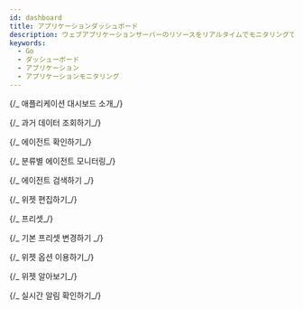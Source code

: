 ```yaml
---
id: dashboard
title: アプリケーションダッシュボード
description: ウェブアプリケーションサーバーのリソースをリアルタイムでモニタリングできます。
keywords:
  - Go
  - ダッシューボード
  - アプリケーション
  - アプリケーションモニタリング
---
```


{/_ 애플리케이션 대시보드 소개_/}

<Apmdashboarddesc />

{/_ 과거 데이터 조회하기_/}

<Apmdashboardsetpasttime />

{/_ 에이전트 확인하기_/}

<Apmdashboardcheckagent />

{/_ 분류별 에이전트 모니터링_/}

<Dashboardselectagentcategory />

{/_ 에이전트 검색하기 _/}

<SearchAgent />

{/_ 위젯 편집하기_/}

<Apmdashboradeditwidget />

{/_ 프리셋_/}

<Apmdashboardpreset />

{/_ 기본 프리셋 변경하기 _/}

<Changedefaultpreset />

{/_ 위젯 옵션 이용하기_/}

<Apmdashboardwidgetoptions />

{/_ 위젯 알아보기_/}

<Apmdashboardaboutwidget />

{/_ 실시간 알림 확인하기_/}

<Apmdashboardrealtimenotice />
